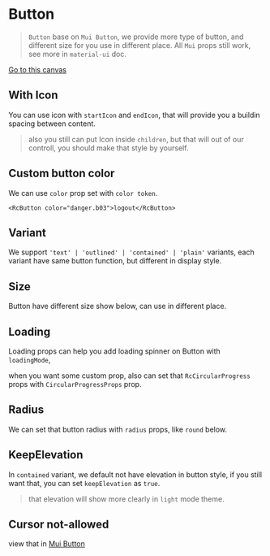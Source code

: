 
<Meta title="📖 Component Docs/Button" />

# Button

> `Button` base on `Mui Button`, we provide more type of button, and different size for you use in different place.
> All `Mui` props still work, see more in `material-ui` doc.

[Go to this canvas](?path=/story/🚀-cleanup-components-buttons--button)

<Canvas>
  <Story id="🚀-cleanup-components-buttons--button" />
</Canvas>

## With Icon

You can use icon with `startIcon` and `endIcon`, that will provide you a buildin spacing between content.

> also you still can put Icon inside `children`, but that will out of our controll, you should make that style by yourself.

<Canvas>
  <Story id="🚀-cleanup-components-buttons--button-with-icon" />
</Canvas>

## Custom button color

We can use `color` prop set with `color token`.

```tsx
<RcButton color="danger.b03">logout</RcButton>
```

<Canvas>
  <Story id="🚀-cleanup-components-buttons--button-with-custom-color" />
</Canvas>

## Variant

We support `'text' | 'outlined' | 'contained' | 'plain'` variants, each variant have same button function, but different in display style.

<Canvas>
  <Story id="🚀-cleanup-components-buttons--button-variants" />
</Canvas>

## Size

Button have different size show below, can use in different place.

<Canvas>
  <Story id="🚀-cleanup-components-buttons--button-sizes" />
</Canvas>

## Loading

Loading props can help you add loading spinner on Button with `loadingMode`,

when you want some custom prop, also can set that `RcCircularProgress` props with `CircularProgressProps` prop.

<Canvas>
  <Story id="🚀-cleanup-components-buttons--button-with-loading" />
</Canvas>

## Radius

We can set that button radius with `radius` props, like `round` below.

<Canvas>
  <Story id="🚀-cleanup-components-buttons--button-with-custom-radius" />
</Canvas>

## KeepElevation

In `contained` variant, we default not have elevation in button style, if you still want that, you can set `keepElevation` as `true`.

> that elevation will show more clearly in `light` mode theme.

<Canvas>
  <Story id="🚀-cleanup-components-buttons--button-with-keep-elevation" />
</Canvas>

## Cursor not-allowed

view that in [Mui Button](https://material-ui.com/components/buttons/#cursor-not-allowed)
